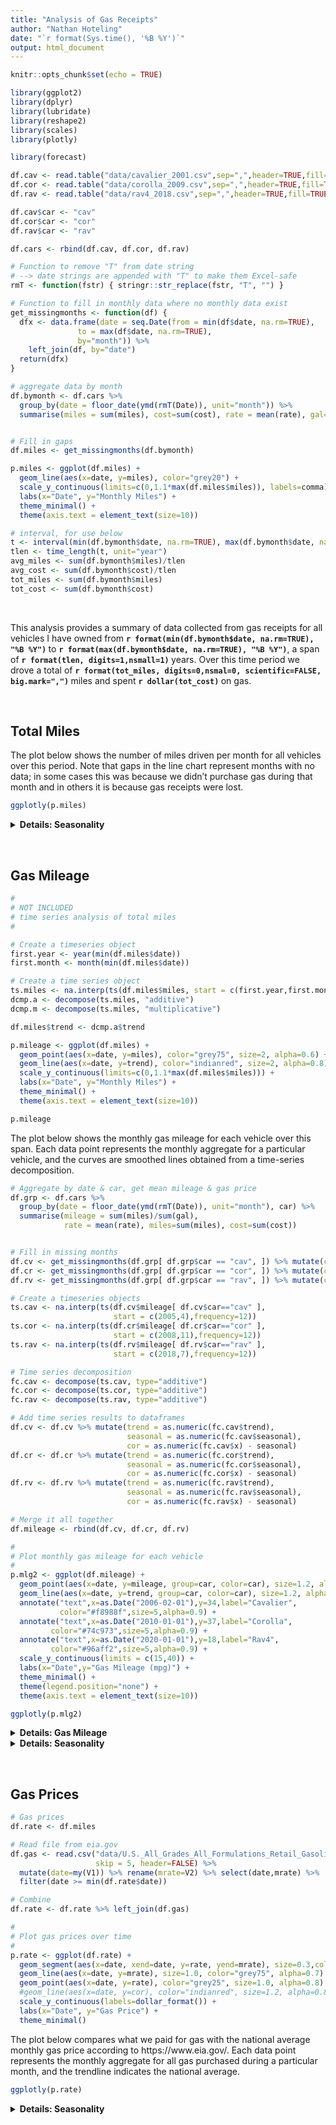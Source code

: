 ```yaml
---
title: "Analysis of Gas Receipts"
author: "Nathan Hoteling"
date: "`r format(Sys.time(), '%B %Y')`"
output: html_document
---
```


```r
knitr::opts_chunk$set(echo = TRUE)

library(ggplot2)
library(dplyr)
library(lubridate)
library(reshape2)
library(scales)
library(plotly)

library(forecast)
```

```r
df.cav <- read.table("data/cavalier_2001.csv",sep=",",header=TRUE,fill=TRUE)
df.cor <- read.table("data/corolla_2009.csv",sep=",",header=TRUE,fill=TRUE)
df.rav <- read.table("data/rav4_2018.csv",sep=",",header=TRUE,fill=TRUE)

df.cav$car <- "cav"
df.cor$car <- "cor"
df.rav$car <- "rav"

df.cars <- rbind(df.cav, df.cor, df.rav)

# Function to remove "T" from date string
# --> date strings are appended with "T" to make them Excel-safe
rmT <- function(fstr) { stringr::str_replace(fstr, "T", "") }

# Function to fill in monthly data where no monthly data exist
get_missingmonths <- function(df) {
  dfx <- data.frame(date = seq.Date(from = min(df$date, na.rm=TRUE), 
               to = max(df$date, na.rm=TRUE), 
               by="month")) %>%
    left_join(df, by="date")
  return(dfx)
}
```


```r
# aggregate data by month
df.bymonth <- df.cars %>% 
  group_by(date = floor_date(ymd(rmT(Date)), unit="month")) %>%
  summarise(miles = sum(miles), cost=sum(cost), rate = mean(rate), gal=sum(gal)) 


# Fill in gaps
df.miles <- get_missingmonths(df.bymonth)

p.miles <- ggplot(df.miles) +
  geom_line(aes(x=date, y=miles), color="grey20") +
  scale_y_continuous(limits=c(0,1.1*max(df.miles$miles)), labels=comma) +
  labs(x="Date", y="Monthly Miles") +
  theme_minimal() +
  theme(axis.text = element_text(size=10))

# interval, for use below
t <- interval(min(df.bymonth$date, na.rm=TRUE), max(df.bymonth$date, na.rm=TRUE))
tlen <- time_length(t, unit="year")
avg_miles <- sum(df.bymonth$miles)/tlen
avg_cost <- sum(df.bymonth$cost)/tlen
tot_miles <- sum(df.bymonth$miles)
tot_cost <- sum(df.bymonth$cost)
```

<br />

This analysis provides a summary of data collected from gas receipts for all vehicles I have owned from <b> `r format(min(df.bymonth$date, na.rm=TRUE), "%B %Y")` </b> to <b> `r format(max(df.bymonth$date, na.rm=TRUE), "%B %Y")`</b>, a span of <b> `r format(tlen, digits=1,nsmall=1)` </b> years.  Over this time period we drove a total of <b> `r format(tot_miles, digits=0,nsmal=0, scientific=FALSE, big.mark=",")` </b> miles and spent <b> `r dollar(tot_cost)` </b> on gas.

<br />

## Total Miles

The plot below shows the number of miles driven per month for all vehicles over this period.  Note that gaps in the line chart represent months with no data; in some cases this was because we didn't purchase gas during that month and in others it is because gas receipts were lost.

```r
ggplotly(p.miles)
```

<details>
<summary> <b> Details: Seasonality </b> </summary>

```r

# Create a timeseries object
ts.miles <- na.interp(ts(df.miles$miles, start = c(2005,4),frequency=12))
fc.miles <- decompose(ts.miles)
df.miles$trend <- as.numeric(fc.miles$trend)
df.miles$seasonal <- as.numeric(fc.miles$seasonal)
df.miles$cor <- as.numeric(fc.miles$x) - as.numeric(fc.miles$seasonal)

# 
df.smiles <- df.miles %>% group_by(month=month(date, label=TRUE, abbr=TRUE)) %>% 
  summarise(seasonal=mean(seasonal, na.rm=TRUE)) %>%
  mutate(month = as.factor(month))

p.smiles <- ggplot(df.smiles) +
  geom_point(aes(x=month, y=seasonal), size=4, alpha=0.8) +
  geom_line(aes(x=month, y=seasonal, group=1), size=1, alpha=0.2) + 
  labs(x="Month", y="Seasonal change in miles driven") +
  theme_minimal() +
  theme(axis.text = element_text(size=10))
```

<br />
There are some seasonal patterns in the number of miles driven over the course of the year. 

```r
ggplotly(p.smiles)
```
</details>

<br />

## Gas Mileage

```r
#
# NOT INCLUDED
# time series analysis of total miles
#

# Create a timeseries object
first.year <- year(min(df.miles$date))
first.month <- month(min(df.miles$date))

# Create a time series object
ts.miles <- na.interp(ts(df.miles$miles, start = c(first.year,first.month),frequency=12))
dcmp.a <- decompose(ts.miles, "additive")
dcmp.m <- decompose(ts.miles, "multiplicative")

df.miles$trend <- dcmp.a$trend

p.mileage <- ggplot(df.miles) +
  geom_point(aes(x=date, y=miles), color="grey75", size=2, alpha=0.6) +
  geom_line(aes(x=date, y=trend), color="indianred", size=2, alpha=0.8) +
  scale_y_continuous(limits=c(0,1.1*max(df.miles$miles))) +
  labs(x="Date", y="Monthly Miles") +
  theme_minimal() +
  theme(axis.text = element_text(size=10))
```

```r
p.mileage
```


The plot below shows the monthly gas mileage for each vehicle over this span.  Each data point represents the monthly aggregate for a particular vehicle, and the curves are smoothed lines obtained from a time-series decomposition.

```r
# Aggregate by date & car, get mean mileage & gas price
df.grp <- df.cars %>% 
  group_by(date = floor_date(ymd(rmT(Date)), unit="month"), car) %>%
  summarise(mileage = sum(miles)/sum(gal),
            rate = mean(rate), miles=sum(miles), cost=sum(cost)) 


# Fill in missing months
df.cv <- get_missingmonths(df.grp[ df.grp$car == "cav", ]) %>% mutate(car = "cav")
df.cr <- get_missingmonths(df.grp[ df.grp$car == "cor", ]) %>% mutate(car = "cor")
df.rv <- get_missingmonths(df.grp[ df.grp$car == "rav", ]) %>% mutate(car = "rav")

# Create a timeseries objects
ts.cav <- na.interp(ts(df.cv$mileage[ df.cv$car=="cav" ], 
                       start = c(2005,4),frequency=12))
ts.cor <- na.interp(ts(df.cr$mileage[ df.cr$car=="cor" ], 
                       start = c(2008,11),frequency=12))
ts.rav <- na.interp(ts(df.rv$mileage[ df.rv$car=="rav" ], 
                       start = c(2018,7),frequency=12))

# Time series decomposition
fc.cav <- decompose(ts.cav, type="additive")
fc.cor <- decompose(ts.cor, type="additive")
fc.rav <- decompose(ts.rav, type="additive")

# Add time series results to dataframes
df.cv <- df.cv %>% mutate(trend = as.numeric(fc.cav$trend),
                          seasonal = as.numeric(fc.cav$seasonal),
                          cor = as.numeric(fc.cav$x) - seasonal)
df.cr <- df.cr %>% mutate(trend = as.numeric(fc.cor$trend),
                          seasonal = as.numeric(fc.cor$seasonal),
                          cor = as.numeric(fc.cor$x) - seasonal)
df.rv <- df.rv %>% mutate(trend = as.numeric(fc.rav$trend),
                          seasonal = as.numeric(fc.rav$seasonal),
                          cor = as.numeric(fc.rav$x) - seasonal)

# Merge it all together
df.mileage <- rbind(df.cv, df.cr, df.rv)

#
# Plot monthly gas mileage for each vehicle 
#
p.mlg2 <- ggplot(df.mileage) + 
  geom_point(aes(x=date, y=mileage, group=car, color=car), size=1.2, alpha=0.5) + 
  geom_line(aes(x=date, y=trend, group=car, color=car), size=1.2, alpha=0.8) + 
  annotate("text",x=as.Date("2006-02-01"),y=34,label="Cavalier",
           color="#f8988f",size=5,alpha=0.9) +
  annotate("text",x=as.Date("2010-01-01"),y=37,label="Corolla",
         color="#74c973",size=5,alpha=0.9) +
  annotate("text",x=as.Date("2020-01-01"),y=18,label="Rav4",
         color="#96aff2",size=5,alpha=0.9) +
  scale_y_continuous(limits = c(15,40)) +
  labs(x="Date",y="Gas Mileage (mpg)") +
  theme_minimal() +
  theme(legend.position="none") +
  theme(axis.text = element_text(size=10))
```

```r
ggplotly(p.mlg2)
```

<details>
<summary> <b> Details: Gas Mileage </b> </summary>
<br />
These histograms compare the monthly gas mileage aggregates to values quoted on https://www.fueleconomy.gov/ for each vehicle.

```r

df.fuel <- data.frame(car = c("cav","cor","rav"),
                      city = c(21,27,22),
                      hwy = c(29,35,28),
                      cmb = c(24,30,25),
                      lab = c("Cavalier","Corolla","RAV4"))

p.mlg <- ggplot(df.cars) +
  geom_segment(data=df.fuel, aes(x=city, xend=city, y=0, yend=50, color=car)) +
  geom_text(data=df.fuel, aes(x=city, y=45, label="city",color=car), hjust=1.2,alpha=0.8) +
  geom_text(data=df.fuel, aes(x=hwy, y=45, label="hwy",color=car), hjust=1.2,alpha=0.8) +
  geom_text(data=df.fuel, aes(x=40, y=40, label=lab,color=car), hjust=1.2, size=5) +
  geom_segment(data=df.fuel, aes(x=hwy, xend=hwy, y=0, yend=50, color=car)) +
  geom_histogram( aes(x=mileage, fill=car), bins=40, alpha=0.8) +
  labs(x="Gas Mileage (mpg)", y="Count") +
  facet_wrap( ~car, ncol=1) +
  theme_minimal() +
  theme(legend.position="none", strip.text = element_blank())
  
```

```r
p.mlg
```


</details>

<details>
<summary> <b> Details: Seasonality </b> </summary>

```r

# Time series object was created above
# Seasonal component to gas mileage
df.smileage <- df.mileage %>% 
  group_by(car, month=month(date, label=TRUE, abbr=TRUE)) %>% 
  summarise(seasonal=mean(seasonal))

p.smileage <- ggplot(df.smileage) + 
  geom_point(aes(x=month, y=seasonal, group=car, color=car), size=4, alpha=0.8) +
  geom_line(aes(x=month, y=seasonal, group=car, color=car), size=1, alpha=0.2) + 
  #scale_y_continuous(limits = c(15,40)) +
  labs(x="Month",y="Seasonal change in gas mileage (mpg)") +
  theme_minimal() +
  theme(legend.position="none",axis.text = element_text(size=10))

diffcav <- max(df.smileage$seasonal[df.smileage$car == "cav"]) - 
           min(df.smileage$seasonal[df.smileage$car == "cav"])
diffcor <- max(df.smileage$seasonal[df.smileage$car == "cor"]) - 
           min(df.smileage$seasonal[df.smileage$car == "cor"])
diffrav <- max(df.smileage$seasonal[df.smileage$car == "rav"]) - 
           min(df.smileage$seasonal[df.smileage$car == "rav"])

```

<br />
Seasonal fluctuations in gas mileage were determined from a time series decomposition.  The values vary for each vehicle:  
- For the <b>Cavalier</b> the magnitude is  <b>`r format(diffcav,digits=1,nsmall=1)` mpg</b>  
- For the <b>Corolla</b> the magnitude is <b>`r format(diffcor,digits=1,nsmall=1)` mpg</b>   
- For the <b>RAV4</b> the magnitude is <b>`r format(diffrav,digits=1,nsmall=1)` mpg</b>   

```r
p.smileage
```
</details>

<br />

## Gas Prices


```r
# Gas prices
df.rate <- df.miles

# Read file from eia.gov
df.gas <- read.csv("data/U.S._All_Grades_All_Formulations_Retail_Gasoline_Prices_Monthly.csv",
                   skip = 5, header=FALSE) %>%
  mutate(date=my(V1)) %>% rename(mrate=V2) %>% select(date,mrate) %>%
  filter(date >= min(df.rate$date))

# Combine
df.rate <- df.rate %>% left_join(df.gas)

#
# Plot gas prices over time
#
p.rate <- ggplot(df.rate) +
  geom_segment(aes(x=date, xend=date, y=rate, yend=mrate), size=0.3,color="grey75",alpha=0.7) +
  geom_line(aes(x=date, y=mrate), size=1.0, color="grey75", alpha=0.7) +
  geom_point(aes(x=date, y=rate), color="grey25", size=1.0, alpha=0.8) +
  #geom_line(aes(x=date, y=cor), color="indianred", size=1.2, alpha=0.8) +
  scale_y_continuous(labels=dollar_format()) +
  labs(x="Date", y="Gas Price") +
  theme_minimal()

```

The plot below compares what we paid for gas with the national average monthly gas price according to https://www.eia.gov/.  Each data point represents the monthly aggregate for all gas purchased during a particular month, and the trendline indicates the national average.

```r
ggplotly(p.rate)
```

<details>
<summary> <b> Details: Seasonality </b> </summary>

```r

# Create a timeseries object
ts.rate <- na.interp(ts(df.rate$rate, start = c(2005,4),frequency=12))
fc.rate <- decompose(ts.rate)
df.rate$trend <- as.numeric(fc.rate$trend)
df.rate$seasonal <- as.numeric(fc.rate$seasonal)
df.rate$cor <- as.numeric(fc.rate$x) - as.numeric(fc.rate$seasonal)

# 
df.rt <- df.rate %>% group_by(month=month(date, label=TRUE, abbr=TRUE)) %>% 
  summarise(seasonal=mean(seasonal, na.rm=TRUE)) %>%
  mutate(month = as.factor(month))

p.srate <- ggplot(df.rt) +
  geom_point(aes(x=month, y=seasonal), size=4, alpha=0.8) +
  geom_line(aes(x=month, y=seasonal, group=1), size=1, alpha=0.2) + 
  scale_y_continuous(labels=dollar_format()) +
  labs(x="Month", y="Seasonal change in gas price") +
  theme_minimal() +
  theme(axis.text = element_text(size=10))
```

<br />
The seasonal fluctuations in the gas prices amount to <b> `r dollar(max(df.rt$seasonal)-min(df.rt$seasonal)) ` </b>, with the peak price in <b> `r month(which.max(df.rt$seasonal), label=TRUE, abbr=FALSE)` </b>, and the lowest in <b> `r month(which.min(df.rt$seasonal), label=TRUE, abbr=FALSE)` </b>. 

```r
p.srate
```
</details>

<br />


